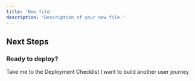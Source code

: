 ```yaml
---
title: 'New file'
description: 'Description of your new file.'
---
```


## Next Steps

### Ready to deploy?

<CardGroup cols={2}>
<Card title="YES!" href="/building-blocks/pre-deployment-checklist" icon="rocket-launch">
 Take me to the Deployment Checklist
</Card>

<Card title="NOT YET..." href="/building-blocks/build-frontend-integration"  icon="screwdriver-wrench">
 I want to build another user journey
</Card>


</CardGroup>

